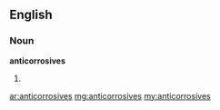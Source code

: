 ==English==

===Noun===
'''anticorrosives'''

# {{plural of|[[anticorrosive]]}}

[[ar:anticorrosives]]
[[mg:anticorrosives]]
[[my:anticorrosives]]